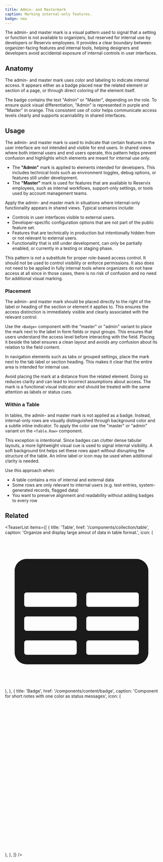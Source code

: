 ```yaml
---
title: Admin- and Mastermark
caption: Marking internal-only features.
badge: new
---
```


The admin- and master mark is a visual pattern used to signal that a setting or function is not available to organizers, but reserved for internal use by developers or Reservix employees. It provides a clear boundary between organizer-facing features and internal tools, helping designers and developers avoid accidental exposure of internal controls in user interfaces.

## Anatomy

The admin- and master mark uses color and labeling to indicate internal access. It appears either as a badge placed near the related element or section of a page, or through direct coloring of the element itself.

The badge contains the text "Admin" or "Master", depending on the role. To ensure quick visual differentiation, "Admin" is represented in purple and "Master" in orange. This consistent use of color helps communicate access levels clearly and supports scannability in shared interfaces.

<ComponentDemo file="./admin-master-mark-anatomy.demo.tsx" mode="preview" />

## Usage

The admin- and master mark is used to indicate that certain features in the user interface are not intended and visible for end users. In shared views where both internal users and end users operate, this pattern helps prevent confusion and highlights which elements are meant for internal use only.

- The **"Admin"** mark is applied to elements intended for developers. This includes technical tools such as environment toggles, debug options, or features still under development.
- The **"Master"** mark is used for features that are available to Reservix employees, such as internal workflows, support-only settings, or tools used by account management teams.

Apply the admin- and master mark in situations where internal-only functionality appears in shared views. Typical scenarios include:

- Controls in user interfaces visible to external users.
- Developer-specific configuration options that are not part of the public feature set.
- Features that are technically in production but intentionally hidden from or not relevant to external users.
- Functionality that is still under development, can only be partially enabled, or currently in a testing or staging phase.

This pattern is not a substitute for proper role-based access control. It should not be used to control visibility or enforce permissions. It also does not need to be applied in fully internal tools where organizers do not have access at all since in those cases, there is no risk of confusion and no need for additional visual marking.

### Placement

The admin- and master mark should be placed directly to the right of the label or heading of the section or element it applies to. This ensures the access distinction is immediately visible and clearly associated with the relevant control.

Use the `<Badge>` component with the "master" or "admin" variant to place the mark next to the label in form fields or input groups. This ensures that users understand the access level before interacting with the field. Placing it beside the label ensures a clean layout and avoids any confusion about its relation to the field content.

In navigation elements such as tabs or grouped settings, place the mark next to the tab label or section heading. This makes it clear that the entire area is intended for internal use.

<ComponentDemo file="./admin-master-mark-placement.demo.tsx" />

Avoid placing the mark at a distance from the related element. Doing so reduces clarity and can lead to incorrect assumptions about access. The mark is a functional visual indicator and should be treated with the same attention as labels or status cues.

### Within a Table

In tables, the admin- and master mark is not applied as a badge. Instead, internal-only rows are visually distinguished through background color and a subtle inline indicator. To apply the color use the "master" or "admin" variant on the `<Table.Row>` component.

This exception is intentional. Since badges can clutter dense tabular layouts, a more lightweight visual cue is used to signal internal visibility. A soft background tint helps set these rows apart without disrupting the structure of the table. An inline label or icon may be used when additional clarity is needed.

Use this approach when:

- A table contains a mix of internal and external data
- Some rows are only relevant to internal users (e.g. test entries, system-generated records, flagged data)
- You want to preserve alignment and readability without adding badges to every row

<ComponentDemo file="./admin-master-mark-table.demo.tsx" />

## Related

<TeaserList
  items={[
    {
      title: 'Table',
      href: '/components/collection/table',
      caption: 'Organize and display large amout of data in table format.',
      icon: (
        <svg
          xmlns="http://www.w3.org/2000/svg"
          viewBox="0 0 24 24"
          fill="currentColor"
          className="size-6"
        >
          <path
            fillRule="evenodd"
            d="M1.5 5.625c0-1.036.84-1.875 1.875-1.875h17.25c1.035 0 1.875.84 1.875 1.875v12.75c0 1.035-.84 1.875-1.875 1.875H3.375A1.875 1.875 0 0 1 1.5 18.375V5.625ZM21 9.375A.375.375 0 0 0 20.625 9h-7.5a.375.375 0 0 0-.375.375v1.5c0 .207.168.375.375.375h7.5a.375.375 0 0 0 .375-.375v-1.5Zm0 3.75a.375.375 0 0 0-.375-.375h-7.5a.375.375 0 0 0-.375.375v1.5c0 .207.168.375.375.375h7.5a.375.375 0 0 0 .375-.375v-1.5Zm0 3.75a.375.375 0 0 0-.375-.375h-7.5a.375.375 0 0 0-.375.375v1.5c0 .207.168.375.375.375h7.5a.375.375 0 0 0 .375-.375v-1.5ZM10.875 18.75a.375.375 0 0 0 .375-.375v-1.5a.375.375 0 0 0-.375-.375h-7.5a.375.375 0 0 0-.375.375v1.5c0 .207.168.375.375.375h7.5ZM3.375 15h7.5a.375.375 0 0 0 .375-.375v-1.5a.375.375 0 0 0-.375-.375h-7.5a.375.375 0 0 0-.375.375v1.5c0 .207.168.375.375.375Zm0-3.75h7.5a.375.375 0 0 0 .375-.375v-1.5A.375.375 0 0 0 10.875 9h-7.5A.375.375 0 0 0 3 9.375v1.5c0 .207.168.375.375.375Z"
            clipRule="evenodd"
          />
        </svg>
      ),
    },
    {
      title: 'Badge',
      href: '/components/content/badge',
      caption: 'Component for short notes with one color as status messages',
      icon: (
        <svg
          xmlns="http://www.w3.org/2000/svg"
          width={24}
          height={24}
          viewBox="0 0 24 24"
          fill="none"
          stroke="currentColor"
          strokeWidth={2}
          strokeLinecap="round"
          strokeLinejoin="round"
          className="size-5"
        >
          <rect width={20} height={12} x={2} y={6} rx={2} />
        </svg>
      ),
    },
  ]}
/>

